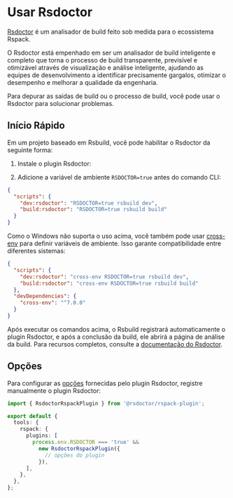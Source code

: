 # Usar Rsdoctor

[Rsdoctor](https://rsdoctor.rs/) é um analisador de build feito sob medida para o ecossistema Rspack.

O Rsdoctor está empenhado em ser um analisador de build inteligente e completo que torna o processo de build transparente, previsível e otimizável através de visualização e análise inteligente, ajudando as equipes de desenvolvimento a identificar precisamente gargalos, otimizar o desempenho e melhorar a qualidade da engenharia.

Para depurar as saídas de build ou o processo de build, você pode usar o Rsdoctor para solucionar problemas.

## Início Rápido

Em um projeto baseado em Rsbuild, você pode habilitar o Rsdoctor da seguinte forma:

1.  Instale o plugin Rsdoctor:


<PackageManagerTabs command="add @rsdoctor/rspack-plugin -D" />

2.  Adicione a variável de ambiente `RSDOCTOR=true` antes do comando CLI:

```json title="package.json"
{
  "scripts": {
    "dev:rsdoctor": "RSDOCTOR=true rsbuild dev",
    "build:rsdoctor": "RSDOCTOR=true rsbuild build"
  }
}
```

Como o Windows não suporta o uso acima, você também pode usar [cross-env](https://npmjs.com/package/cross-env) para definir variáveis de ambiente. Isso garante compatibilidade entre diferentes sistemas:

```json title="package.json"
{
  "scripts": {
    "dev:rsdoctor": "cross-env RSDOCTOR=true rsbuild dev",
    "build:rsdoctor": "cross-env RSDOCTOR=true rsbuild build"
  },
  "devDependencies": {
    "cross-env": "^7.0.0"
  }
}
```

Após executar os comandos acima, o Rsbuild registrará automaticamente o plugin Rsdoctor, e após a conclusão da build, ele abrirá a página de análise da build. Para recursos completos, consulte a [documentação do Rsdoctor](https://rsdoctor.rs/).

## Opções

Para configurar as [opções](https://rsdoctor.rs/config/options/options) fornecidas pelo plugin Rsdoctor, registre manualmente o plugin Rsdoctor:

```ts title="rsbuild.config.ts"
import { RsdoctorRspackPlugin } from '@rsdoctor/rspack-plugin';

export default {
  tools: {
    rspack: {
      plugins: [
        process.env.RSDOCTOR === 'true' &&
          new RsdoctorRspackPlugin({
            // opções do plugin
          }),
      ],
    },
  },
};
```
